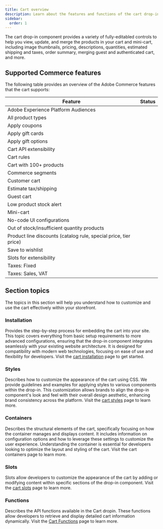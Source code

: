 ```yaml
---
title: Cart overview
description: Learn about the features and functions of the cart drop-in component.
sidebar:
  order: 1
---
```



The cart drop-in component provides a variety of fully-editabled controls to help you view, update, and merge the products in your cart and mini-cart, including image thumbnails, pricing, descriptions, quantities, estimated shipping and taxes, order summary, merging guest and authenticated cart, and more.

## Supported Commerce features

The following table provides an overview of the Adobe Commerce features that the cart supports:

| Feature                                                          | Status                                       |
| ---------------------------------------------------------------- | -------------------------------------------- |
| Adobe Experience Platform Audiences                              | <Badge text="Roadmap" variant="note" />      |
| All product types                                                | <Badge text="Supported" variant="success" /> |
| Apply coupons                                                    | <Badge text="Supported" variant="success" /> |
| Apply gift cards                                                 | <Badge text="Supported" variant="success" />      |
| Apply gift options                                               | <Badge text="Supported" variant="success" />
| Cart API extensibility                                           | <Badge text="Supported" variant="success" /> |
| Cart rules                                                       | <Badge text="Supported" variant="success" /> |
| Cart with 100+ products                                          | <Badge text="Roadmap" variant="note" />      |
| Commerce segments                                                | <Badge text="Supported" variant="success" /> |
| Customer cart                                                    | <Badge text="Supported" variant="success" /> |
| Estimate tax/shipping                                            | <Badge text="Supported" variant="success" /> |
| Guest cart                                                       | <Badge text="Supported" variant="success" /> |
| Low product stock alert                                          | <Badge text="Supported" variant="success" /> |
| Mini-cart                                                        | <Badge text="Supported" variant="success" /> |
| No-code UI configurations                                        | <Badge text="Supported" variant="success" /> |
| Out of stock/insufficient quantity products                      | <Badge text="Supported" variant="success" /> |
| Product line discounts (catalog rule, special price, tier price) | <Badge text="Supported" variant="success" /> |
| Save to wishlist                                                 | <Badge text="Roadmap" variant="note" />      |
| Slots for extensibility                                          | <Badge text="Supported" variant="success" /> |
| Taxes: Fixed                                                     | <Badge text="Roadmap" variant="note" />      |
| Taxes: Sales, VAT                                                | <Badge text="Supported" variant="success" /> |

## Section topics

The topics in this section will help you understand how to customize and use the cart effectively within your storefront.

### Installation

Provides the step-by-step process for embedding the cart into your site. This topic covers everything from basic setup requirements to more advanced configurations, ensuring that the drop-in component integrates seamlessly with your existing website architecture. It is designed for compatibility with modern web technologies, focusing on ease of use and flexibility for developers. Visit the [cart installation](/dropins/cart/installation/) page to get started.

### Styles

Describes how to customize the appearance of the cart using CSS. We provide guidelines and examples for applying styles to various components within the drop-in. This customization allows brands to align the drop-in component's look and feel with their overall design aesthetic, enhancing brand consistency across the platform. Visit the [cart styles](/dropins/cart/styles/) page to learn more.

### Containers

Describes the structural elements of the cart, specifically focusing on how the container manages and displays content. It includes information on configuration options and how to leverage these settings to customize the user experience. Understanding the container is essential for developers looking to optimize the layout and styling of the cart. Visit the cart containers page to learn more.

### Slots

Slots allow developers to customize the appearance of the cart by adding or modifying content within specific sections of the drop-in component. Visit the [cart slots](/dropins/cart/slots/) page to learn more.

### Functions

Describes the API functions available in the Cart dropin. These functions allow developers to retrieve and display detailed cart information dynamically. Visit the [Cart Functions](/dropins/cart/functions/) page to learn more.

